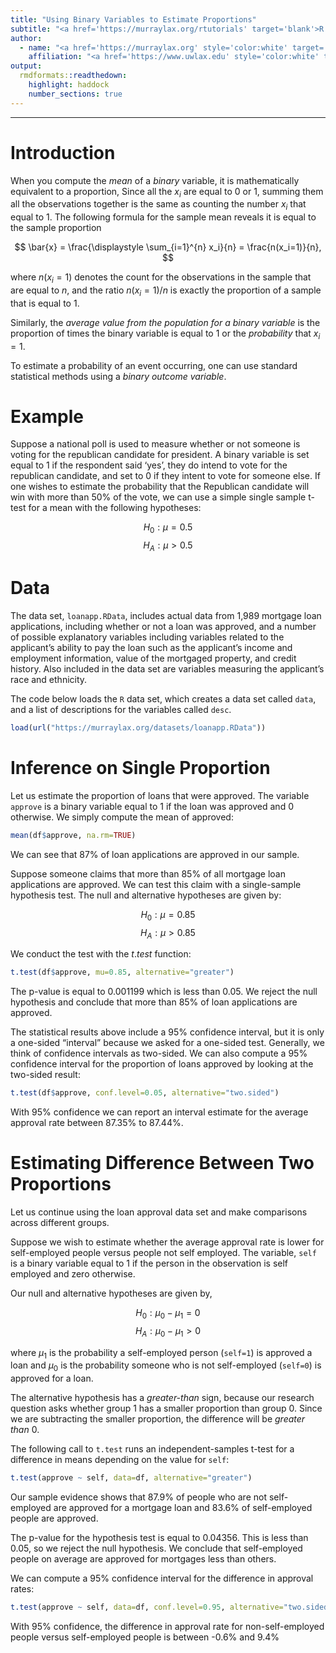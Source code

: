 ```yaml
---
title: "Using Binary Variables to Estimate Proportions"
subtitle: "<a href='https://murraylax.org/rtutorials' target='blank'>R Tutorials for Applied Statistics</a>"
author: 
  - name: "<a href='https://murraylax.org' style='color:white' target='blank'>James M. Murray, Ph.D.</a>"
    affiliation: "<a href='https://www.uwlax.edu' style='color:white' target='blank'>University of Wisconsin - La Crosse</a><br/><a href='https://murraylax.org/rtutorials' style='color:white; font-weight: bold;' target='blank'>R Tutorials for Applied Statistics</a>"
output:
  rmdformats::readthedown:
    highlight: haddock
    number_sections: true
---
```


* * * * 

# Introduction

When you compute the *mean* of a *binary* variable, it is mathematically equivalent to a proportion, Since all the $x_i$ are equal to 0 or 1, summing them all the observations together is the same as counting the number $x_i$ that equal to 1. The following formula for the sample mean reveals it is equal to the sample proportion

$$ \bar{x} = \frac{\displaystyle \sum_{i=1}^{n} x_i}{n} = \frac{n(x_i=1)}{n}, $$

where $n(x_i=1)$ denotes the count for the observations in the sample that are equal to $n$, and the ratio $n(x_i=1) / n$ is exactly the proportion of a sample that is equal to 1.

Similarly, the *average value from the population for a binary variable* is the proportion of times the binary variable is equal to 1 or the *probability* that $x_i=1$.

To estimate a probability of an event occurring, one can use standard statistical methods using a *binary outcome variable*. 

# Example

Suppose a national poll is used to measure whether or not someone is voting for the republican candidate for president.  A binary variable is set equal to 1 if the respondent said 'yes', they do intend to vote for the republican candidate, and set to 0 if they intent to vote for someone else.  If one wishes to estimate the probability that the Republican candidate will win with more than 50\% of the vote, we can use a simple single sample t-test for a mean with the following hypotheses:

$$ H_0: \mu = 0.5 $$
$$ H_A: \mu > 0.5 $$

# Data

The data set, `loanapp.RData`, includes actual data from 1,989 mortgage loan applications, including whether or not a loan was approved, and a number of possible explanatory variables including variables related to the applicant's ability to pay the loan such as the applicant's income and employment information, value of the mortgaged property, and credit history.  Also included in the data set are variables measuring the applicant's race and ethnicity.

The code below loads the `R` data set, which creates a data set called `data`, and a list of descriptions for the variables called `desc`.

```r
load(url("https://murraylax.org/datasets/loanapp.RData"))
```

# Inference on Single Proportion

Let us estimate the proportion of loans that were approved.  The variable `approve` is a binary variable equal to 1 if the loan was approved and 0 otherwise.  We simply compute the mean of approved:

```r
mean(df$approve, na.rm=TRUE)
```

We can see that 87\% of loan applications are approved in our sample.  

Suppose someone claims that more than 85\% of all mortgage loan applications are approved.  We can test this claim with a single-sample hypothesis test.  The null and alternative hypotheses are given by:

$$ H_0: \mu = 0.85 $$
$$ H_A: \mu > 0.85 $$

We conduct the test with the $t.test$ function:
```r
t.test(df$approve, mu=0.85, alternative="greater")
```

The p-value is equal to $0.001199$ which is less than 0.05.  We reject the null hypothesis and conclude that more than 85\% of loan applications are approved.

The statistical results above include a 95\% confidence interval, but it is only a one-sided "interval" because we asked for a one-sided test. Generally, we think of confidence intervals as two-sided. We can also compute a 95\% confidence interval for the proportion of loans approved by looking at the two-sided result:

```r
t.test(df$approve, conf.level=0.05, alternative="two.sided")
```

With 95\% confidence we can report an interval estimate for the average approval rate between 87.35\% to 87.44\%.  

# Estimating Difference Between Two Proportions

Let us continue using the loan approval data set and make comparisons across different groups.  

Suppose we wish to estimate whether the average approval rate is lower for self-employed people versus people not self employed.  The variable, `self` is a binary variable equal to 1 if the person in the observation is self employed and zero otherwise.  

Our null and alternative hypotheses are given by,

$$ H_0: \mu_0 - \mu_1 = 0 $$
$$ H_A: \mu_0 - \mu_1 > 0 $$

where $\mu_1$ is the probability a self-employed person (`self=1`) is approved a loan and $\mu_0$ is the probability someone who is not self-employed (`self=0`) is approved for a loan.  

The alternative hypothesis has a *greater-than* sign, because our research question asks whether group 1 has a smaller proportion than group 0.  Since we are subtracting the smaller proportion, the difference will be *greater than* 0.

The following call to `t.test` runs an independent-samples t-test for a difference in means depending on the value for `self`:

```r
t.test(approve ~ self, data=df, alternative="greater")
```

Our sample evidence shows that 87.9\% of people who are not self-employed are approved for a mortgage loan and 83.6\% of self-employed people are approved.  

The p-value for the hypothesis test is equal to 0.04356.  This is less than 0.05, so we reject the null hypothesis. We conclude that self-employed people on average are approved for mortgages less than others. 

We can compute a 95\% confidence interval for the difference in approval rates:

```r
t.test(approve ~ self, data=df, conf.level=0.95, alternative="two.sided")
```

With 95\% confidence, the difference in approval rate for non-self-employed people versus self-employed people is between -0.6\% and 9.4\%

